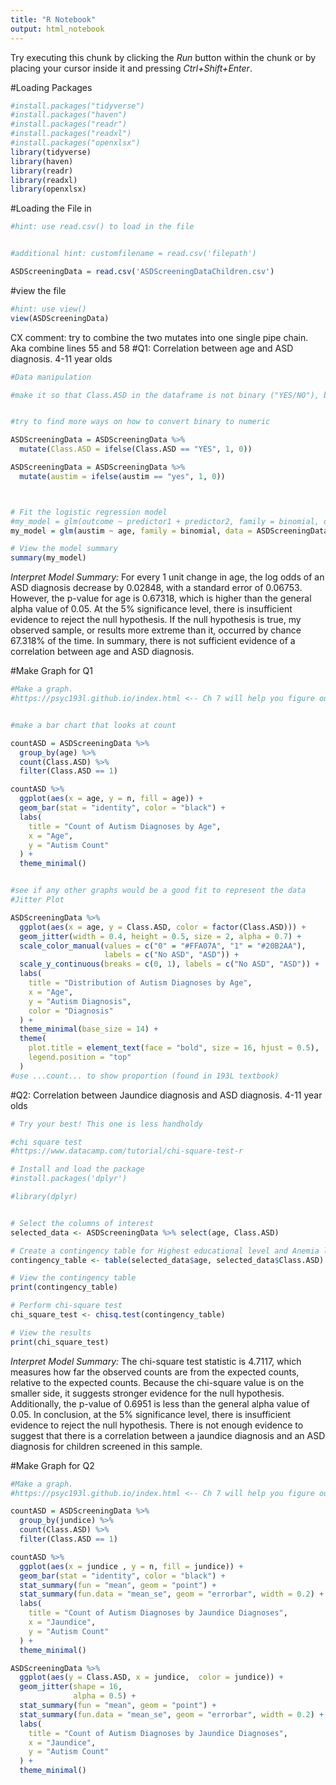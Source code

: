 ```yaml
---
title: "R Notebook"
output: html_notebook
---
```



Try executing this chunk by clicking the *Run* button within the chunk or by placing your cursor inside it and pressing *Ctrl+Shift+Enter*. 

#Loading Packages

```r
#install.packages("tidyverse")
#install.packages("haven")
#install.packages("readr")
#install.packages("readxl")
#install.packages("openxlsx")
library(tidyverse)
library(haven)
library(readr)
library(readxl)
library(openxlsx)
```


#Loading the File in

```r
#hint: use read.csv() to load in the file


#additional hint: customfilename = read.csv('filepath')

ASDScreeningData = read.csv('ASDScreeningDataChildren.csv')
```


#view the file
```r
#hint: use view() 
view(ASDScreeningData)

```

CX comment: try to combine the two mutates into one single pipe chain. Aka combine lines 55 and 58
#Q1: Correlation between age and ASD diagnosis. 4-11 year olds
```r
#Data manipulation

#make it so that Class.ASD in the dataframe is not binary ("YES/NO"), but numeric (1/0). There are many ways which this can be done. ifelse() is one way. 


#try to find more ways on how to convert binary to numeric

ASDScreeningData = ASDScreeningData %>%
  mutate(Class.ASD = ifelse(Class.ASD == "YES", 1, 0))

ASDScreeningData = ASDScreeningData %>%
  mutate(austim = ifelse(austim == "yes", 1, 0))



# Fit the logistic regression model 
#my_model = glm(outcome ~ predictor1 + predictor2, family = binomial, data = customfilename)
my_model = glm(austim ~ age, family = binomial, data = ASDScreeningData)

# View the model summary 
summary(my_model)


```

*Interpret Model Summary:*
For every 1 unit change in age, the log odds of an ASD diagnosis decrease by 0.02848, with a standard error of 0.06753. However, the p-value for age is 0.67318, which is higher than the general alpha value of 0.05. At the 5% significance level, there is insufficient evidence to reject the null hypothesis. If the null hypothesis is true, my observed sample, or results more extreme than it, occurred by chance 67.318% of the time. In summary, there is not sufficient evidence of a correlation between age and ASD diagnosis.


#Make Graph for Q1
```r
#Make a graph.
#https://psyc193l.github.io/index.html <-- Ch 7 will help you figure out  


#make a bar chart that looks at count 

countASD = ASDScreeningData %>%
  group_by(age) %>%
  count(Class.ASD) %>%
  filter(Class.ASD == 1)

countASD %>%
  ggplot(aes(x = age, y = n, fill = age)) +
  geom_bar(stat = "identity", color = "black") +
  labs(
    title = "Count of Autism Diagnoses by Age",
    x = "Age",
    y = "Autism Count"
  ) +
  theme_minimal()


#see if any other graphs would be a good fit to represent the data
#Jitter Plot

ASDScreeningData %>%
  ggplot(aes(x = age, y = Class.ASD, color = factor(Class.ASD))) +
  geom_jitter(width = 0.4, height = 0.5, size = 2, alpha = 0.7) +
  scale_color_manual(values = c("0" = "#FFA07A", "1" = "#20B2AA"), 
                     labels = c("No ASD", "ASD")) +
  scale_y_continuous(breaks = c(0, 1), labels = c("No ASD", "ASD")) +
  labs(
    title = "Distribution of Autism Diagnoses by Age",
    x = "Age",
    y = "Autism Diagnosis",
    color = "Diagnosis"
  ) +
  theme_minimal(base_size = 14) +
  theme(
    plot.title = element_text(face = "bold", size = 16, hjust = 0.5),
    legend.position = "top"
  )
#use ...count... to show proportion (found in 193L textbook)
```




#Q2: Correlation between Jaundice diagnosis and ASD diagnosis. 4-11 year olds
```r
# Try your best! This one is less handholdy

#chi square test 
#https://www.datacamp.com/tutorial/chi-square-test-r

# Install and load the package
#install.packages('dplyr')

#library(dplyr)


# Select the columns of interest
selected_data <- ASDScreeningData %>% select(age, Class.ASD)

# Create a contingency table for Highest educational level and Anemia level
contingency_table <- table(selected_data$age, selected_data$Class.ASD)

# View the contingency table
print(contingency_table)

# Perform chi-square test
chi_square_test <- chisq.test(contingency_table)

# View the results
print(chi_square_test)

```

*Interpret Model Summary:*
The chi-square test statistic is 4.7117, which measures how far the observed counts are from the expected counts, relative to the expected counts. Because the chi-square value is on the smaller side, it suggests stronger evidence for the null hypothesis. Additionally, the p-value of 0.6951 is less than the general alpha value of 0.05. In conclusion, at the 5% significance level, there is insufficient evidence to reject the null hypothesis. There is not enough evidence to suggest that there is a correlation between a jaundice diagnosis and an ASD diagnosis for children screened in this sample.


#Make Graph for Q2
```r
#Make a graph.
#https://psyc193l.github.io/index.html <-- Ch 7 will help you figure out  

countASD = ASDScreeningData %>%
  group_by(jundice) %>%
  count(Class.ASD) %>%
  filter(Class.ASD == 1)

countASD %>%
  ggplot(aes(x = jundice , y = n, fill = jundice)) +
  geom_bar(stat = "identity", color = "black") +
  stat_summary(fun = "mean", geom = "point") +
  stat_summary(fun.data = "mean_se", geom = "errorbar", width = 0.2) + 
  labs(
    title = "Count of Autism Diagnoses by Jaundice Diagnoses",
    x = "Jaundice",
    y = "Autism Count"
  ) +
  theme_minimal()

ASDScreeningData %>%
  ggplot(aes(y = Class.ASD, x = jundice,  color = jundice)) +
  geom_jitter(shape = 16,
              alpha = 0.5) +
  stat_summary(fun = "mean", geom = "point") +
  stat_summary(fun.data = "mean_se", geom = "errorbar", width = 0.2) + 
  labs(
    title = "Count of Autism Diagnoses by Jaundice Diagnoses",
    x = "Jaundice",
    y = "Autism Count"
  ) +
  theme_minimal()


```

